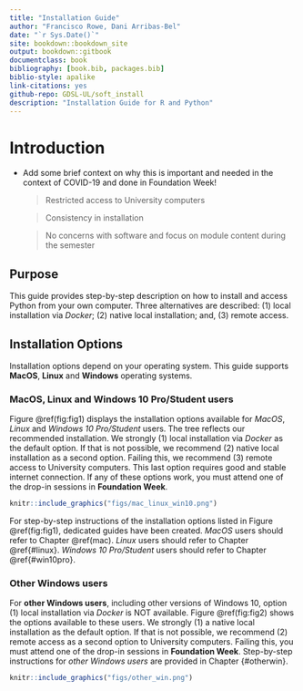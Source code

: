 ```yaml
--- 
title: "Installation Guide"
author: "Francisco Rowe, Dani Arribas-Bel"
date: "`r Sys.Date()`"
site: bookdown::bookdown_site
output: bookdown::gitbook
documentclass: book
bibliography: [book.bib, packages.bib]
biblio-style: apalike
link-citations: yes
github-repo: GDSL-UL/soft_install
description: "Installation Guide for R and Python"
---
```


# Introduction

- Add some brief context on why this is important and needed in the context of COVID-19 and done in Foundation Week!

  > Restricted access to University computers

  > Consistency in installation

  > No concerns with software and focus on module content during the semester
  

## Purpose 

This guide provides step-by-step description on how to install and access Python from your own computer. Three alternatives are described: (1) local installation via *Docker*; (2) native local installation; and, (3) remote access.

## Installation Options

Installation options depend on your operating system. This guide supports **MacOS**, **Linux** and **Windows** operating systems.

### MacOS, Linux and Windows 10 Pro/Student users

Figure \@ref(fig:fig1) displays the installation options available for *MacOS*, *Linux* and *Windows 10 Pro/Student* users. The tree reflects our recommended installation. We strongly (1) local installation via *Docker* as the default option. If that is not possible, we recommend (2) native local installation as a second option. Failing this, we recommend (3) remote access to University computers. This last option requires good and stable internet connection. If any of these options work, you must attend one of the drop-in sessions in **Foundation Week**. 

```r
knitr::include_graphics("figs/mac_linux_win10.png")
```

For step-by-step instructions of the installation options listed in Figure \@ref(fig:fig1), dedicated guides have been created. *MacOS* users should refer to Chapter \@ref(mac). *Linux* users should refer to Chapter \@ref{#linux}. *Windows 10 Pro/Student* users should refer to Chapter \@ref{#win10pro}. 

### Other Windows users

For **other Windows users**, including other versions of Windows 10, option (1) local installation via *Docker* is NOT available. Figure \@ref(fig:fig2) shows the options available to these users. We strongly (1) a native local installation as the default option. If that is not possible, we recommend (2) remote access as a second option to University computers. Failing this, you must attend one of the drop-in sessions in **Foundation Week**. Step-by-step instructions for *other Windows users* are provided in Chapter {#otherwin}.

```r
knitr::include_graphics("figs/other_win.png")
```
    


